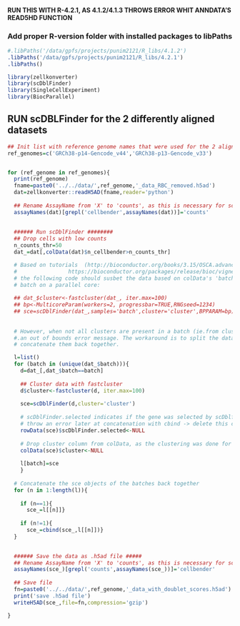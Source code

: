 
#### RUN THIS WITH R-4.2.1, AS 4.1.2/4.1.3 THROWS ERROR WHIT ANNDATA'S READ5HD FUNCTION

### Add proper R-version folder with installed packages to libPaths
```r
#.libPaths('/data/gpfs/projects/punim2121/R_libs/4.1.2')
.libPaths('/data/gpfs/projects/punim2121/R_libs/4.2.1')
.libPaths()
```

```r
library(zellkonverter)
library(scDblFinder)
library(SingleCellExperiment)
library(BiocParallel)

```

## RUN scDBLFinder for the 2 differently aligned datasets  

```r
## Init list with reference genome names that were used for the 2 alignments
ref_genomes=c('GRCh38-p14-Gencode_v44','GRCh38-p13-Gencode_v33')


for (ref_genome in ref_genomes){
  print(ref_genome)
  fname=paste0('../../data/',ref_genome,'_data_RBC_removed.h5ad')
  dat=zellkonverter::readH5AD(fname,reader='python')
  
  ## Rename AssayName from 'X' to 'counts', as this is necessary for scDblFinder to run
  assayNames(dat)[grepl('cellbender',assayNames(dat))]='counts'
  
  
  ###### Run scDblFinder ########
  ## Drop cells with low counts
  n_counts_thr=50
  dat_=dat[,colData(dat)$n_cellbender>n_counts_thr]

  # Based on tutorials  (http://bioconductor.org/books/3.15/OSCA.advanced/doublet-detection.html,
  #                https://bioconductor.org/packages/release/bioc/vignettes/scDblFinder/inst/doc/scDblFinder.html)
  # the following code should susbet the data based on colData's 'batch' information and start scDblfinder for each
  # batch on a parallel core: 
  
  ## dat_$cluster<-fastcluster(dat_, iter.max=100)
  ## bp<-MulticoreParam(workers=2, progressbar=TRUE,RNGseed=1234)
  ## sce=scDblFinder(dat_,samples='batch',cluster='cluster',BPPARAM=bp)
  
  
  # However, when not all clusters are present in a batch (ie.from cluster 1,2,3,4,5 only 1,4,5 are in batch) there is 
  #.an out of bounds error message. The workaround is to split the data based on batches, run the clustering per batch and 
  # concatenate them back together.

  l=list()
  for (batch in (unique(dat_$batch))){
    d=dat_[,dat_$batch==batch]
    
    ## Cluster data with fastcluster 
    d$cluster<-fastcluster(d, iter.max=100)
    
    sce=scDblFinder(d,cluster='cluster')
    
    # scDblFinder.selected indicates if the gene was selected by scDblfinder or not. As these genes differ between batches, this will
    # throw an error later at concatenation with cbind -> delete this column, as it is not relevant for later analysis
    rowData(sce)$scDblFinder.selected<-NULL
    
    # Drop cluster column from colData, as the clustering was done for each batch seperately, it is not relevant for the whole dataset
    colData(sce)$cluster<-NULL
    
    l[batch]=sce
    }
  
  # Concatenate the sce objects of the batches back together
  for (n in 1:length(l)){
   
    if (n==1){
      sce_=l[[n]]}
    
    if (n!=1){
      sce_=cbind(sce_,l[[n]])}
  }
  

  ###### Save the data as .h5ad file #####
  ## Rename AssayName from 'X' to 'counts', as this is necessary for scDblFinder to run
  assayNames(sce_)[grepl('counts',assayNames(sce_))]='cellbender'
  
  ## Save file
  fn=paste0('../../data/',ref_genome,'_data_with_doublet_scores.h5ad')
  print('save .h5ad file')
  writeH5AD(sce_,file=fn,compression='gzip')

}

```






